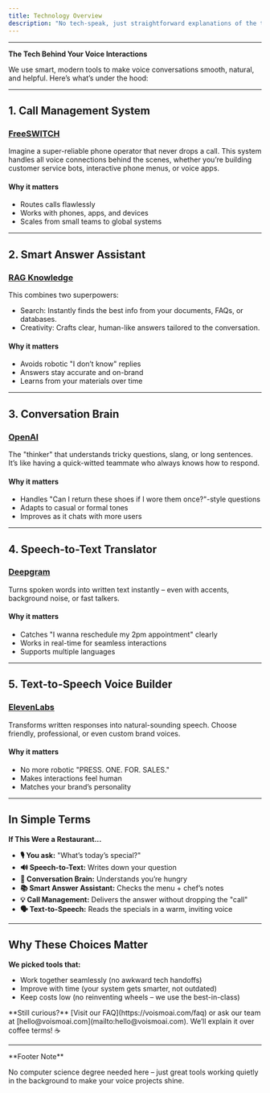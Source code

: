 ```yaml
---
title: Technology Overview
description: "No tech-speak, just straightforward explanations of the tools powering your voice experiences"
---
```


---
**The Tech Behind Your Voice Interactions**

We use smart, modern tools to make voice conversations smooth, natural, and helpful. Here’s what’s under the hood:

---
## 1. Call Management System
### [FreeSWITCH](https://freeswitch.org/)

Imagine a super-reliable phone operator that never drops a call. This system handles all voice connections behind the scenes, whether you’re building customer service bots, interactive phone menus, or voice apps.

#### Why it matters
- Routes calls flawlessly
- Works with phones, apps, and devices
- Scales from small teams to global systems

---
## 2. Smart Answer Assistant
### [RAG Knowledge](https://www.ragknowledge.com/)
This combines two superpowers:
- Search: Instantly finds the best info from your documents, FAQs, or databases.
- Creativity: Crafts clear, human-like answers tailored to the conversation.

#### Why it matters
- Avoids robotic "I don’t know" replies
- Answers stay accurate and on-brand
- Learns from your materials over time

---
## 3. Conversation Brain
### [OpenAI](https://openai.com/)
The "thinker" that understands tricky questions, slang, or long sentences. It’s like having a quick-witted teammate who always knows how to respond.

#### Why it matters
- Handles "Can I return these shoes if I wore them once?"-style questions
- Adapts to casual or formal tones
- Improves as it chats with more users

---
## 4. Speech-to-Text Translator
### [Deepgram](https://deepgram.com/)
Turns spoken words into written text instantly – even with accents, background noise, or fast talkers.

#### Why it matters
- Catches "I wanna reschedule my 2pm appointment" clearly
- Works in real-time for seamless interactions
- Supports multiple languages

---
## 5. Text-to-Speech Voice Builder
### [ElevenLabs](https://elevenlabs.io/)
Transforms written responses into natural-sounding speech. Choose friendly, professional, or even custom brand voices.

#### Why it matters
- No more robotic "PRESS. ONE. FOR. SALES."
- Makes interactions feel human
- Matches your brand’s personality

---
## In Simple Terms

**If This Were a Restaurant...**
- **🎙️ You ask:** "What’s today’s special?"
- **🔊 Speech-to-Text:** Writes down your question
- **🤖 Conversation Brain:** Understands you’re hungry
- **📚 Smart Answer Assistant:** Checks the menu + chef’s notes
- **💡 Call Management:** Delivers the answer without dropping the "call"
- **🗣️ Text-to-Speech:** Reads the specials in a warm, inviting voice

---
## Why These Choices Matter
**We picked tools that:**
- Work together seamlessly (no awkward tech handoffs)
- Improve with time (your system gets smarter, not outdated)
- Keep costs low (no reinventing wheels – we use the best-in-class)

<Tip>
**Still curious?**
[Visit our FAQ](https://voismoai.com/faq) or ask our team at [hello@voismoai.com](mailto:hello@voismoai.com). We’ll explain it over coffee terms! ☕
</Tip>

---
<Note>
**Footer Note**

No computer science degree needed here – just great tools working quietly in the background to make your voice projects shine.
</Note>
